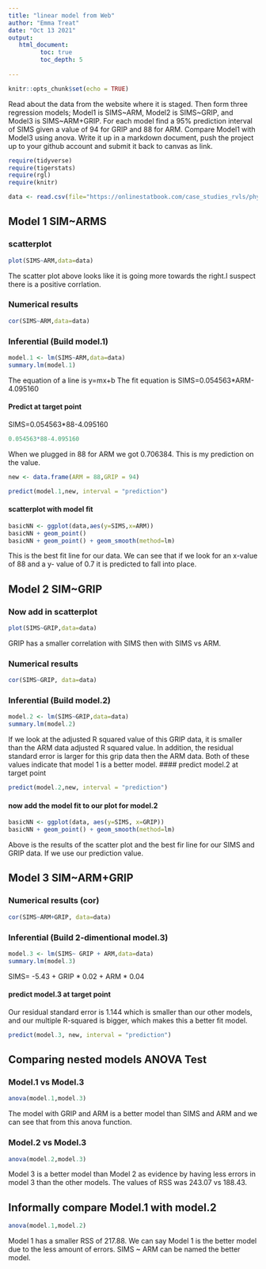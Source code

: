 ```yaml
---
title: "linear model from Web"
author: "Emma Treat"
date: "Oct 13 2021"
output:
   html_document:
         toc: true
         toc_depth: 5
        
---
```


```r
knitr::opts_chunk$set(echo = TRUE)
```

Read about the data from the website where it is staged.  Then form three regression models; Model1 is SIMS~ARM, Model2 is SIMS~GRIP, and Model3 is SIMS~ARM+GRIP. For each model find a 95% prediction interval of SIMS given a value of 94  for GRIP and 88 for ARM. Compare Model1 with Model3 using anova. Write it up in a markdown document, push the project up to your github account and submit it back to canvas as link. 

 


```r
require(tidyverse)
require(tigerstats)
require(rgl)
require(knitr)

```

```r
data <- read.csv(file="https://onlinestatbook.com/case_studies_rvls/physical_strength/data.txt",sep="",header=TRUE)  

```

## Model 1 SIM~ARMS

### scatterplot
```r
plot(SIMS~ARM,data=data)
```

  
The scatter plot above looks like it is going more towards the right.I suspect there is a positive corrlation.   

### Numerical results
```r
cor(SIMS~ARM,data=data)
```

### Inferential  (Build model.1)


```r
model.1 <- lm(SIMS~ARM,data=data)
summary.lm(model.1)
```
The equation of a line is y=mx+b
The fit equation is SIMS=0.054563*ARM-4.095160


#### Predict at target point

SIMS=0.054563*88-4.095160
```r
0.054563*88-4.095160
```
When we plugged in 88 for ARM we got 0.706384. This is my prediction on the value. 

```r
new <- data.frame(ARM = 88,GRIP = 94)
```

```r
predict(model.1,new, interval = "prediction")
```

#### scatterplot with model fit
```r
basicNN <- ggplot(data,aes(y=SIMS,x=ARM))
basicNN + geom_point()
basicNN + geom_point() + geom_smooth(method=lm)
``` 


This is the best fit line for our data. We can see that if we look for an x-value of 88 and a y- value of 0.7 it is predicted to fall into place. 

## Model 2 SIM~GRIP



### Now add in scatterplot

```r
plot(SIMS~GRIP,data=data)
```


GRIP has a smaller correlation with SIMS then with SIMS vs ARM. 

### Numerical results 
```r
cor(SIMS~GRIP, data=data)
```

### Inferential  (Build model.2)

```r
model.2 <- lm(SIMS~GRIP,data=data)
summary.lm(model.2)
```


If we look at the adjusted R squared value of this GRIP data, it is smaller than the ARM data adjusted R squared value. In addition, the residual standard error is larger for this grip data then the ARM data. Both of these values indicate that model 1 is a better model.
#### predict model.2 at target point
```r
predict(model.2,new, interval = "prediction")
```


#### now add the model fit to our plot for model.2
  
```r
basicNN <- ggplot(data, aes(y=SIMS, x=GRIP))
basicNN + geom_point() + geom_smooth(method=lm)
```

   
Above is the results of the scatter plot and the best fir line for our SIMS and GRIP data. If we use our prediction value.    

## Model 3 SIM~ARM+GRIP

### Numerical results (cor)

```r
cor(SIMS~ARM+GRIP, data=data)
```

  
### Inferential  (Build 2-dimentional model.3)

```r
model.3 <- lm(SIMS~ GRIP + ARM,data=data)
summary.lm(model.3)
```
SIMS= -5.43 + GRIP * 0.02 + ARM * 0.04 


#### predict model.3 at target point

  
 Our residual standard error is 1.144 which is smaller than our other models, and our multiple R-squared is bigger, which makes this a better fit model. 
```r
predict(model.3, new, interval = "prediction")
```
 
 
 

## Comparing nested models ANOVA Test

### Model.1 vs Model.3

```r
anova(model.1,model.3)
```


   
The model with GRIP and ARM is a better model than SIMS and ARM and we can see that from this anova function. 


### Model.2 vs Model.3

```r
anova(model.2,model.3)
```


  
Model 3 is a better model than Model 2 as evidence by having less errors in model 3 than the other models. The values of RSS was 243.07 vs 188.43. 

## Informally compare Model.1 with model.2

```r
anova(model.1,model.2) 
```


  
Model 1 has a smaller RSS of 217.88. We can say Model 1 is the better model due to the less amount of errors. SIMS ~ ARM can be named the better model. 
